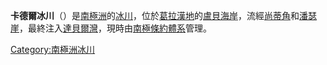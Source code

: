 {{Unreferenced|time=2020-07-31T10:17:42+00:00}}
{{Coord|66|25|S|65|32|W|source:GNIS|display=title}}

'''卡德爾冰川'''（{{lang-en|Cardell Glacier}}）是[[南極洲|南極洲]]的[[冰川|冰川]]，位於[[葛拉漢地|葛拉漢地]]的[[盧貝海岸|盧貝海岸]]，流經[[尚蒂角|尚蒂角]]和[[潘瑟崖|潘瑟崖]]，最終注入[[達貝爾灣|達貝爾灣]]，現時由[[南極條約體系|南極條約體系]]管理。

{{DEFAULTSORT:Cardell Glacier}}
[[Category:南極洲冰川|Category:南極洲冰川]]


{{LoubetCoast-geo-stub}}